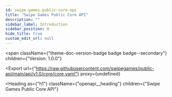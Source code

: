 ```yaml
---
id: swipe-games-public-core-api
title: "Swipe Games Public Core API"
description: ""
sidebar_label: Introduction
sidebar_position: 0
hide_title: true
custom_edit_url: null
---
```



<span
  className={"theme-doc-version-badge badge badge--secondary"}
  children={"Version: 1.0.0"}
>
</span>

<Export
  url={"https://raw.githubusercontent.com/swipegames/public-api/main/api/v1.0/core/core.yaml"}
  proxy={undefined}
>
  
</Export>

<Heading
  as={"h1"}
  className={"openapi__heading"}
  children={"Swipe Games Public Core API"}
>
</Heading>






      